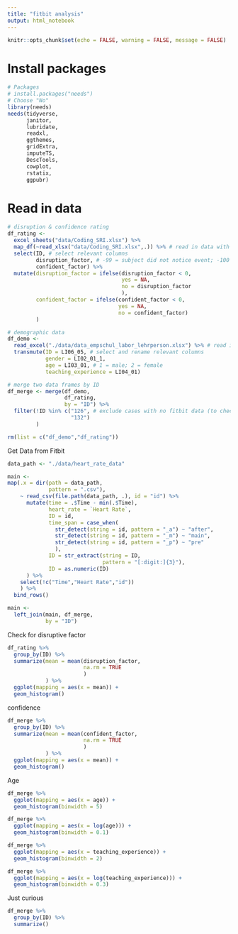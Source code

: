 ```yaml
---
title: "fitbit analysis"
output: html_notebook
---
```


```r
knitr::opts_chunk$set(echo = FALSE, warning = FALSE, message = FALSE)
```


# Install packages
```r
# Packages
# install.packages("needs")
# Choose "No"
library(needs)
needs(tidyverse,
      janitor,
      lubridate,
      readxl,
      ggthemes,
      gridExtra,
      imputeTS,
      DescTools,
      cowplot,
      rstatix,
      ggpubr)
```

# Read in data
```r
# disruption & confidence rating
df_rating <- 
  excel_sheets("data/Coding_SRI.xlsx") %>% 
  map_df(~read_xlsx("data/Coding_SRI.xlsx",.)) %>% # read in data with two sheets
  select(ID, # select relevant columns 
         disruption_factor, # -99 = subject did not notice event; -100 = experimenter did not asked for event
         confident_factor) %>% 
  mutate(disruption_factor = ifelse(disruption_factor < 0,
                                    yes = NA,
                                    no = disruption_factor
                                    ),
         confident_factor = ifelse(confident_factor < 0,
                                   yes = NA,
                                   no = confident_factor)
         )

# demographic data
df_demo <- 
  read_excel("./data/data_empschul_labor_lehrperson.xlsx") %>% # read in excel 
  transmute(ID = LI06_05, # select and rename relevant columns 
            gender = LI02_01_1,
            age = LI03_01, # 1 = male; 2 = female
            teaching_experience = LI04_01)

# merge two data frames by ID 
df_merge <- merge(df_demo,
                  df_rating,
                  by = "ID") %>% 
  filter(!ID %in% c("126", # exclude cases with no fitbit data (to check see data Heart Rate)
                    "132")
         )

rm(list = c("df_demo","df_rating"))
```

Get Data from Fitbit

```r
data_path <- "./data/heart_rate_data"

main <-
map(.x = dir(path = data_path,
             pattern = ".csv"),
    ~ read_csv(file.path(data_path, .), id = "id") %>% 
      mutate(time = .$Time - min(.$Time),
             heart_rate = `Heart Rate`,
             ID = id,
             time_span = case_when(
               str_detect(string = id, pattern = "_a") ~ "after",
               str_detect(string = id, pattern = "_m") ~ "main",
               str_detect(string = id, pattern = "_p") ~ "pre"
               ),
             ID = str_extract(string = ID,
                              pattern = "[:digit:]{3}"),
             ID = as.numeric(ID)
      ) %>% 
    select(!c("Time","Heart Rate","id"))
    ) %>% 
  bind_rows()

main <-
  left_join(main, df_merge,
            by = "ID")
```

 Check for disruptive factor
 
```r
df_rating %>% 
  group_by(ID) %>% 
  summarize(mean = mean(disruption_factor,
                        na.rm = TRUE
                        )
            ) %>% 
  ggplot(mapping = aes(x = mean)) +
  geom_histogram()
```

confidence

```r
df_merge %>% 
  group_by(ID) %>% 
  summarize(mean = mean(confident_factor,
                        na.rm = TRUE
                        )
            ) %>% 
  ggplot(mapping = aes(x = mean)) +
  geom_histogram()
```

Age

```r
df_merge %>% 
  ggplot(mapping = aes(x = age)) +
  geom_histogram(binwidth = 5)

df_merge %>% 
  ggplot(mapping = aes(x = log(age))) +
  geom_histogram(binwidth = 0.1)
```

```r
df_merge %>% 
  ggplot(mapping = aes(x = teaching_experience)) +
  geom_histogram(binwidth = 2)

df_merge %>% 
  ggplot(mapping = aes(x = log(teaching_experience))) +
  geom_histogram(binwidth = 0.3)
```

Just curious

```r
df_merge %>% 
  group_by(ID) %>% 
  summarize()
```



